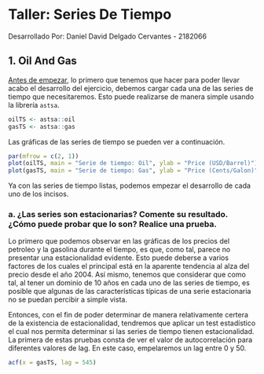 # Taller: Series De Tiempo 

Desarrollado Por: Daniel David Delgado Cervantes - 2182066

## 1. Oil And Gas

[Antes de empezar](https://open.spotify.com/track/0q9Cii3cEsTnH6bYBUo3b1?si=4e077415ecdd426d), lo primero que tenemos que hacer para poder llevar acabo el desarrollo del ejercicio, debemos cargar cada una de las series de tiempo que necesitaremos. Esto puede realizarse de manera simple usando la librería `astsa`.

```r
oilTS <- astsa::oil
gasTS <- astsa::gas
```

Las gráficas de las series de tiempo se pueden ver a continuación.

```r
par(mfrow = c(2, 1))
plot(oilTS, main = "Serie de tiempo: Oil", ylab = "Price (USD/Barrel)")
plot(gasTS, main = "Serie de tiempo: Gas", ylab = "Price (Cents/Galon)")
```

Ya con las series de tiempo listas, podemos empezar el desarrollo de cada uno de los incisos.

### a. ¿Las series son estacionarias? Comente su resultado. ¿Cómo puede probar que lo son? Realice una prueba.

Lo primero que podemos observar en las gráficas de los precios del petroleo y la gasolina durante el tiempo, es que, como tal, parece no presentar una estacionalidad evidente. Esto puede deberse a varios factores de los cuales el principal está en la aparente tendencia al alza del precio desde el año 2004. Así mismo, tenemos que considerar que como tal, al tener un dominio de 10 años en cada uno de las series de tiempo, es posible que algunas de las características típicas de una serie estacionaria no se puedan percibir a simple vista.

Entonces, con el fin de poder determinar de manera relativamente certera de la existencia de estacionalidad, tendremos que aplicar un test estadístico el cual nos permita determinar si las series de tiempo tienen estacionalidad. La primera de estas pruebas consta de ver el valor de autocorrelación para diferentes valores de lag. En este caso, empelaremos un lag entre 0 y 50.


```r
acf(x = gasTS, lag = 545)
```